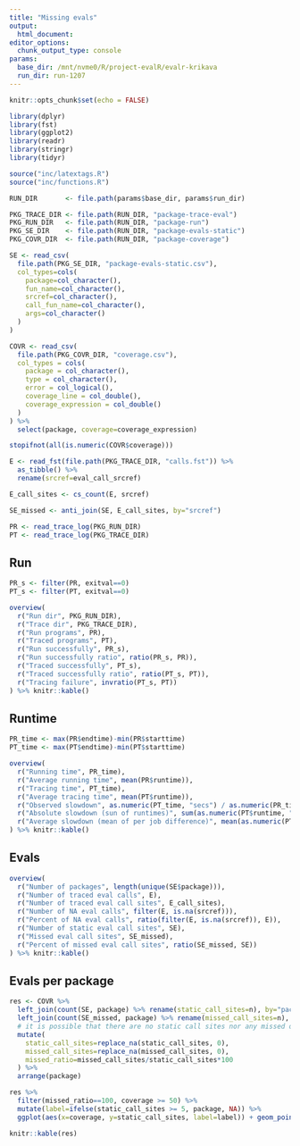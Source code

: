 ```yaml
---
title: "Missing evals"
output: 
  html_document:
editor_options: 
  chunk_output_type: console
params:
  base_dir: /mnt/nvme0/R/project-evalR/evalr-krikava
  run_dir: run-1207
---
```


```r
knitr::opts_chunk$set(echo = FALSE)

library(dplyr)
library(fst)
library(ggplot2)
library(readr)
library(stringr)
library(tidyr)

source("inc/latextags.R")
source("inc/functions.R")

RUN_DIR       <- file.path(params$base_dir, params$run_dir)

PKG_TRACE_DIR <- file.path(RUN_DIR, "package-trace-eval")
PKG_RUN_DIR   <- file.path(RUN_DIR, "package-run")
PKG_SE_DIR    <- file.path(RUN_DIR, "package-evals-static")
PKG_COVR_DIR  <- file.path(RUN_DIR, "package-coverage")
```

```r
SE <- read_csv(
  file.path(PKG_SE_DIR, "package-evals-static.csv"),
  col_types=cols(
    package=col_character(),
    fun_name=col_character(),
    srcref=col_character(),
    call_fun_name=col_character(),
    args=col_character()
  )
)
```

```r
COVR <- read_csv(
  file.path(PKG_COVR_DIR, "coverage.csv"),
  col_types = cols(
    package = col_character(),
    type = col_character(),
    error = col_logical(),
    coverage_line = col_double(),
    coverage_expression = col_double()
  )
) %>% 
  select(package, coverage=coverage_expression)
```

```r
stopifnot(all(is.numeric(COVR$coverage)))
```

```r
E <- read_fst(file.path(PKG_TRACE_DIR, "calls.fst")) %>% 
  as_tibble() %>%
  rename(srcref=eval_call_srcref)
```

```r
E_call_sites <- cs_count(E, srcref)
```

```r
SE_missed <- anti_join(SE, E_call_sites, by="srcref")
```

```r
PR <- read_trace_log(PKG_RUN_DIR)
PT <- read_trace_log(PKG_TRACE_DIR)
```

## Run

```r
PR_s <- filter(PR, exitval==0)
PT_s <- filter(PT, exitval==0)

overview(
  r("Run dir", PKG_RUN_DIR),
  r("Trace dir", PKG_TRACE_DIR),
  r("Run programs", PR),
  r("Traced programs", PT),
  r("Run successfully", PR_s),
  r("Run successfully ratio", ratio(PR_s, PR)),
  r("Traced successfully", PT_s),
  r("Traced successfully ratio", ratio(PT_s, PT)),
  r("Tracing failure", invratio(PT_s, PT))
) %>% knitr::kable()
```

## Runtime

```r
PR_time <- max(PR$endtime)-min(PR$starttime)
PT_time <- max(PT$endtime)-min(PT$starttime)

overview(
  r("Running time", PR_time),
  r("Average running time", mean(PR$runtime)),
  r("Tracing time", PT_time),
  r("Average tracing time", mean(PT$runtime)),
  r("Observed slowdown", as.numeric(PT_time, "secs") / as.numeric(PR_time, "secs")),
  r("Absolute slowdown (sun of runtimes)", sum(as.numeric(PT$runtime, "secs")) / sum(as.numeric(PR$runtime, "secs"))),
  r("Average slowdown (mean of per job difference)", mean(as.numeric(PT$runtime, "secs") / as.numeric(PR$runtime, "secs")))
) %>% knitr::kable()
```

## Evals

```r
overview(
  r("Number of packages", length(unique(SE$package))),
  r("Number of traced eval calls", E),
  r("Number of traced eval call sites", E_call_sites),
  r("Number of NA eval calls", filter(E, is.na(srcref))),
  r("Percent of NA eval calls", ratio(filter(E, is.na(srcref)), E)),
  r("Number of static eval call sites", SE),
  r("Missed eval call sites", SE_missed), 
  r("Percent of missed eval call sites", ratio(SE_missed, SE))
) %>% knitr::kable()
```

## Evals per package

```r
res <- COVR %>% 
  left_join(count(SE, package) %>% rename(static_call_sites=n), by="package") %>% 
  left_join(count(SE_missed, package) %>% rename(missed_call_sites=n), by="package") %>%
  # it is possible that there are no static call sites nor any missed ones
  mutate(
    static_call_sites=replace_na(static_call_sites, 0),
    missed_call_sites=replace_na(missed_call_sites, 0),
    missed_ratio=missed_call_sites/static_call_sites*100
  ) %>% 
  arrange(package)
```

```r
res %>% 
  filter(missed_ratio==100, coverage >= 50) %>% 
  mutate(label=ifelse(static_call_sites >= 5, package, NA)) %>% 
  ggplot(aes(x=coverage, y=static_call_sites, label=label)) + geom_point() + geom_label(nudge_y = 1)
```


```r
knitr::kable(res)
```

